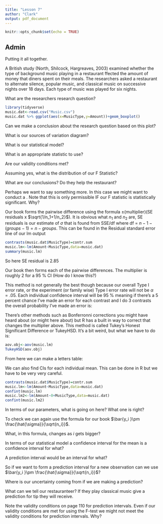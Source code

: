 ```yaml
---
title: "Lesson 7"
author: "Clark"
output: pdf_document
---
```


```r
knitr::opts_chunk$set(echo = TRUE)
```

## Admin


Putting it all together.

A British study (North, Shilcock, Hargreaves, 2003) examined whether the type of background music playing in a restaurant ffected the amount of money that diners spent on their meals.  The researchers asked a restaurant to alternate silence, popular music, and classical music on successive nights over 18 days.  Each type of music was played for six nights. 

What are the researchers research question?

```r
library(tidyverse)
music.dat<-read.csv("Music.csv")
music.dat %>% ggplot(aes(x=MusicType,y=Amount))+geom_boxplot()
```

Can we make a conclusion about the research question based on this plot?

\vspace{.4in}

What is our sources of variation diagram?

\vspace{1.in}

What is our statistical model?

\vspace{1.in}

What is an appropriate statistic to use?

\vspace{1.in}

Are our validity conditions met?

\vspace{.5in}

Assuming yes, what is the distribution of our F Statistic?

\vspace{.5in}

What are our conclusions?  Do they help the restaurant?

\vspace{.5in}

Perhaps we want to say something more.  In this case we might want to conduct a \textbf{Post Hoc Test}.  Note that this is only permissible IF our F statistic is statistically significant.  Why?

\vspace{.3in}

Our book forms the pairwise difference using the formula \textit{difference in means}$\pm$(multiplier)(SE residuals x $\sqrt{1/n_1+1/n_2}$).  It is obvious what $n_1$ and $n_2$ are, SE residuals is our estimate of $\sigma$ that is found from SSE/df  where df = $n-1-(groups-1)=n-groups$.  This can be found in the Residual standard error line of our lm output

```r
contrasts(music.dat$MusicType)=contr.sum
music.lm<-lm(Amount~MusicType,data=music.dat)
summary(music.lm)
```
So here SE residual is 2.85

Our book then forms each of the pairwise differences.  The multiplier is roughly 2 for a 95 \% CI (How do I know this?)

This method is not generally the best though because our overall Type I error rate, or the experiment (or family wise) Type I error rate will not be $\alpha=.05$.  Each individual confidence interval will be 95 \% meaning if there's a 5 percent chance I've made an error for each contrast and I do 3 contrasts the overall probability I've made an error is:

\vspace{.3in}

There's other methods such as Bonferronni corrections you might have heard about (or might here about) but R has a built in way to correct that changes the multiplier above.  This method is called Tukey's Honest Significant Difference or TukeyHSD.  It's a bit weird, but what we have to do is:

```r
aov.obj<-aov(music.lm)
TukeyHSD(aov.obj)
```
From here we can make a letters table:


\vspace{.5in}

We can also find CIs for each individual mean.  This can be done in R but we have to be very very careful.

```r
contrasts(music.dat$MusicType)=contr.sum
music.lm<-lm(Amount~MusicType,data=music.dat)
confint(music.lm)
music.lm2<-lm(Amount~0+MusicType,data=music.dat)
confint(music.lm2)
```

In terms of our parameters,  what is going on here?  What one is right?

\vspace{.5in}

To check we can again use the formula for our book $\bar{y_i }\pm \frac{\hat{\sigma}}{\sqrt{n_i}}$.  

\vspace{.5in}

What, in this formula, changes as $i$ gets bigger?

\vspace{.3in}

In terms of our statistical model a confidence interval for the mean is a confidence interval for what?

\vspace{.3in}

A prediction interval would be an interval for what?

\vspace{.3in}

So if we want to form a prediction interval for a new observation can we use $\bar{y_i }\pm \frac{\hat{\sigma}}{\sqrt{n_i}}$?

\vspace{.3in}

Where is our uncertainty coming from if we are making a prediction?


\vspace{.5in}

What can we tell our restauranteer?  If they play classical music give a prediction for tip they will receive.  

\vspace{.5in}

Note the validity conditions on page 110 for prediction intervals.  Even if our validity conditions are met for using the F-test we might not meet the validity conditions for prediction intervals.  Why?
